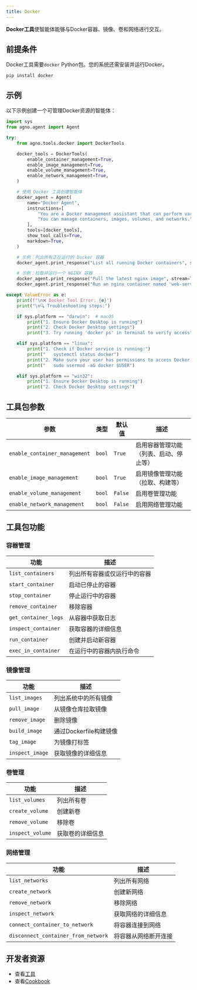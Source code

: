 ```yaml
---
title: Docker
---
```

**Docker工具**使智能体能够与Docker容器、镜像、卷和网络进行交互。

## 前提条件

Docker工具需要`docker` Python包。您的系统还需安装并运行Docker。

```shell
pip install docker
```

## 示例

以下示例创建一个可管理Docker资源的智能体：

```python cookbook/tools/docker_tools.py
import sys
from agno.agent import Agent

try:
    from agno.tools.docker import DockerTools

    docker_tools = DockerTools(
        enable_container_management=True,
        enable_image_management=True,
        enable_volume_management=True,
        enable_network_management=True,
    )

    # 使用 Docker 工具创建智能体
    docker_agent = Agent(
        name="Docker Agent",
        instructions=[
            "You are a Docker management assistant that can perform various Docker operations.",
            "You can manage containers, images, volumes, and networks.",
        ],
        tools=[docker_tools],
        show_tool_calls=True,
        markdown=True,
    )

    # 示例：列出所有正在运行的 Docker 容器
    docker_agent.print_response("List all running Docker containers", stream=True)

    # 示例：拉取并运行一个 NGINX 容器
    docker_agent.print_response("Pull the latest nginx image", stream=True)
    docker_agent.print_response("Run an nginx container named 'web-server' on port 8080", stream=True)

except ValueError as e:
    print(f"\n❌ Docker Tool Error: {e}")
    print("\n🔍 Troubleshooting steps:")

    if sys.platform == "darwin":  # macOS
        print("1. Ensure Docker Desktop is running")
        print("2. Check Docker Desktop settings")
        print("3. Try running 'docker ps' in terminal to verify access")

    elif sys.platform == "linux":
        print("1. Check if Docker service is running:")
        print("   systemctl status docker")
        print("2. Make sure your user has permissions to access Docker:")
        print("   sudo usermod -aG docker $USER")

    elif sys.platform == "win32":
        print("1. Ensure Docker Desktop is running")
        print("2. Check Docker Desktop settings")
```

## 工具包参数

| 参数                    | 类型   | 默认值 | 描述                                        |
| ---------------------------- | ------ | ------- | -------------------------------------------------- |
| `enable_container_management` | `bool` | `True`  | 启用容器管理功能（列表、启动、停止等） |
| `enable_image_management`    | `bool` | `True`  | 启用镜像管理功能（拉取、构建等） |
| `enable_volume_management`   | `bool` | `False` | 启用卷管理功能 |
| `enable_network_management`  | `bool` | `False` | 启用网络管理功能 |

## 工具包功能

### 容器管理

| 功能           | 描述                                                  |
| ------------------ | ------------------------------------------------------------ |
| `list_containers`  | 列出所有容器或仅运行中的容器              |
| `start_container`  | 启动已停止的容器                                   |
| `stop_container`   | 停止运行中的容器                                    |
| `remove_container` | 移除容器                                          |
| `get_container_logs` | 从容器中获取日志                            |
| `inspect_container` | 获取容器的详细信息                 |
| `run_container`    | 创建并启动新容器                           |
| `exec_in_container` | 在运行中的容器内执行命令               |

### 镜像管理

| 功能           | 描述                                                  |
| ------------------ | ------------------------------------------------------------ |
| `list_images`      | 列出系统中的所有镜像                               |
| `pull_image`       | 从镜像仓库拉取镜像                               |
| `remove_image`     | 删除镜像                                             |
| `build_image`      | 通过Dockerfile构建镜像                            |
| `tag_image`        | 为镜像打标签                                                |
| `inspect_image`    | 获取镜像的详细信息                     |

### 卷管理

| 功能           | 描述                                                  |
| ------------------ | ------------------------------------------------------------ |
| `list_volumes`     | 列出所有卷                                            |
| `create_volume`    | 创建新卷                                         |
| `remove_volume`    | 移除卷                                             |
| `inspect_volume`   | 获取卷的详细信息                     |

### 网络管理

| 功能                          | 描述                                      |
| --------------------------------- | ------------------------------------------------ |
| `list_networks`                   | 列出所有网络                               |
| `create_network`                  | 创建新网络                            |
| `remove_network`                  | 移除网络                                |
| `inspect_network`                 | 获取网络的详细信息        |
| `connect_container_to_network`    | 将容器连接到网络                |
| `disconnect_container_from_network` | 将容器从网络断开连接         |


## 开发者资源

- 查看[工具](https://github.com/agno-agi/agno/blob/main/libs/agno/agno/tools/docker.py)
- 查看[Cookbook](https://github.com/agno-agi/agno/blob/main/cookbook/tools/docker_tools.py)